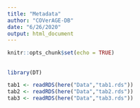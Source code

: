 ```yaml
---
title: "Metadata"
author: "COVerAGE-DB"
date: "6/26/2020"
output: html_document
---
```


```r
knitr::opts_chunk$set(echo = TRUE)
```

##

```r
library(DT)

tab1 <- readRDS(here("Data","tab1.rds"))
tab2 <- readRDS(here("Data","tab2.rds"))
tab3 <- readRDS(here("Data","tab3.rds"))
```
